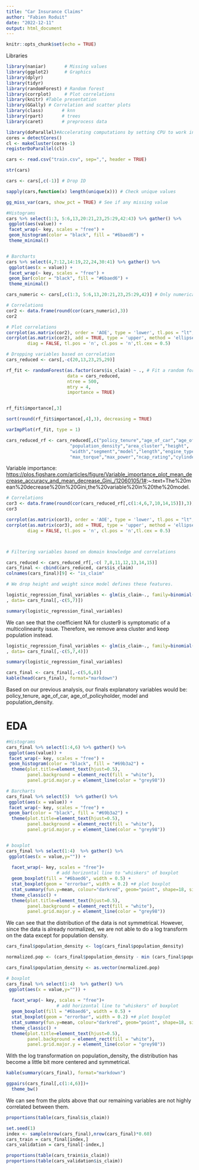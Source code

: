 ```yaml
---
title: "Car Insurance Claims"
author: "Fabien Roduit"
date: "2022-12-11"
output: html_document
---
```


```r
knitr::opts_chunk$set(echo = TRUE)
```


Libraries
```r
library(naniar)       # Missing values
library(ggplot2)      # Graphics
library(dplyr)
library(tidyr)
library(randomForest) # Random forest
library(corrplot)     # Plot correlations
library(knitr) #Table presentation
library(GGally) # Correlation and scatter plots
library(class)       # knn
library(rpart)       # trees
library(caret)       # preprocess data

library(doParallel)#Accelerating computations by setting CPU to work in parallel
cores = detectCores()
cl <- makeCluster(cores-1)
registerDoParallel(cl)
```

```r
cars <- read.csv("train.csv", sep=",", header = TRUE)

str(cars)

cars <- cars[,c(-1)] # Drop ID

sapply(cars,function(x) length(unique(x))) # Check unique values

gg_miss_var(cars, show_pct = TRUE) # See if any missing value
```

```r
#Histograms
cars %>% select(1:3, 5:6,13,20:21,23,25:29,42:43) %>% gather() %>% 
 ggplot(aes(value)) + 
 facet_wrap(~ key, scales = "free") + 
 geom_histogram(color = "black", fill = "#6baed6") + 
 theme_minimal()


# Barcharts
cars %>% select(4,7:12,14:19,22,24,30:41) %>% gather() %>%
 ggplot(aes(x = value)) +
 facet_wrap(~ key, scales = "free") +
 geom_bar(color = "black", fill = "#6baed6") +
 theme_minimal()
```

```r
cars_numeric <- cars[,c(1:3, 5:6,13,20:21,23,25:29,42)] # Only numerical values

# Correlations
cor2 <- data.frame(round(cor(cars_numeric),3))
cor2

# Plot correlations
corrplot(as.matrix(cor2), order = 'AOE', type = 'lower', tl.pos = "lt",tl.cex = 0.5,)
corrplot(as.matrix(cor2), add = TRUE, type = 'upper', method = 'ellipse', order = 'AOE',
        diag = FALSE, tl.pos = 'n', cl.pos = 'n',tl.cex = 0.5)

# Dropping variables based on correlation
cars_reduced <- cars[,-c(20,13,23,25,29)]
```

```r
rf_fit <- randomForest(as.factor(cars$is_claim) ~ ., # Fit a random forest with reduced set
                       data = cars_reduced,
                       ntree = 500,
                       mtry = 4,
                       importance = TRUE)


rf_fit$importance[,3]

sort(round(rf_fit$importance[,4],3), decreasing = TRUE)

varImpPlot(rf_fit, type = 1)

cars_reduced_rf <- cars_reduced[,c("policy_tenure","age_of_car","age_of_policyholder",
                        "population_density","area_cluster","height",
                        "width","segment","model","length","engine_type",
                        "max_torque","max_power","ncap_rating","cylinder")]
```

Variable importance: <https://plos.figshare.com/articles/figure/Variable_importance_plot_mean_decrease_accuracy_and_mean_decrease_Gini_/12060105/1#>:\~:text=The%20mean%20decrease%20in%20Gini,the%20variable%20in%20the%20model.


```r
# Correlations
cor3 <- data.frame(round(cor(cars_reduced_rf[,c(1:4,6,7,10,14,15)]),3))
cor3

corrplot(as.matrix(cor3), order = 'AOE', type = 'lower', tl.pos = "lt",tl.cex = 0.5,)
corrplot(as.matrix(cor3), add = TRUE, type = 'upper', method = 'ellipse', order = 'AOE',
        diag = FALSE, tl.pos = 'n', cl.pos = 'n',tl.cex = 0.5)



# Filtering variables based on domain knowledge and correlations

cars_reduced <- cars_reduced_rf[,-c( 7,8,11,12,13,14,15)]
cars_final <- cbind(cars_reduced, cars$is_claim)
colnames(cars_final)[9] <- "is_claim"
```

```r
# We drop height and weight since model defines these features.

logistic_regression_final_variables <- glm(is_claim~., family=binomial(link='logit')
, data= cars_final[,-c(5,7)])

summary(logistic_regression_final_variables)

```


We can see that  the coefficient NA for cluster9 is symptomatic of a multicolinearity issue. Therefore, we remove area cluster and keep population instead.
```r
logistic_regression_final_variables <- glm(is_claim~., family=binomial(link='logit')
, data= cars_final[,-c(5,7,4)])

summary(logistic_regression_final_variables)
```

```r
cars_final <- cars_final[,-c(5,6,8)]
kable(head(cars_final), format="markdown")
```

Based on our previous analysis, our finals explanatory variables would be: policy_tenure, age_of_car, age_of_policyholder, model and population_density.


# EDA

```r
#Histograms
cars_final %>% select(1:4,6) %>% gather() %>% 
 ggplot(aes(value)) + 
 facet_wrap(~ key, scales = "free") + 
 geom_histogram(color = "black", fill = "#69b3a2") + 
  theme(plot.title=element_text(hjust=0.5),
        panel.background = element_rect(fill = "white"),
        panel.grid.major.y = element_line(color = "grey98")) 
```

```r
# Barcharts
cars_final %>% select(5)  %>% gather() %>%
 ggplot(aes(x = value)) +
 facet_wrap(~ key, scales = "free") +
 geom_bar(color = "black", fill = "#69b3a2") +
  theme(plot.title=element_text(hjust=0.5),
        panel.background = element_rect(fill = "white"),
        panel.grid.major.y = element_line(color = "grey98"))


# boxplot
cars_final %>% select(1:4)  %>% gather() %>%
 ggplot(aes(x = value,y="")) +
  
  facet_wrap(~ key, scales = "free")+
                   # add horizontal line to "whiskers" of boxplot
  geom_boxplot(fill = "#6baed6", width = 0.5) + 
  stat_boxplot(geom = "errorbar", width = 0.2) +# plot boxplot
  stat_summary(fun.y=mean, colour="darkred", geom="point", shape=18, size=3,show_guide = FALSE)+
  theme_classic() +
  theme(plot.title=element_text(hjust=0.5),
        panel.background = element_rect(fill = "white"),
        panel.grid.major.y = element_line(color = "grey98")) 


```

We can see that the distribution of the data is not symmetrical. However, since the data is already normalized, we are not able to do a log transform on the data except for population density.

```r
cars_final$population_density <- log(cars_final$population_density)

normalized.pop <- (cars_final$population_density - min (cars_final$population_density)) / (max(cars_final$population_density)-min(cars_final$population_density))

cars_final$population_density <- as.vector(normalized.pop)
```

```r
# boxplot
cars_final %>% select(1:4)  %>% gather() %>%
 ggplot(aes(x = value,y="")) +
  
  facet_wrap(~ key, scales = "free")+
                   # add horizontal line to "whiskers" of boxplot
  geom_boxplot(fill = "#6baed6", width = 0.5) + 
  stat_boxplot(geom = "errorbar", width = 0.2) +# plot boxplot
  stat_summary(fun.y=mean, colour="darkred", geom="point", shape=18, size=3,show_guide = FALSE)+
  theme_classic() +
  theme(plot.title=element_text(hjust=0.5),
        panel.background = element_rect(fill = "white"),
        panel.grid.major.y = element_line(color = "grey98")) 
```

With the log transformation on population_density, the distribution has become a little bit more centered and symmetrical.

```r
kable(summary(cars_final), format="markdown")
```

```r
ggpairs(cars_final[,c(1:4,6)])+
  theme_bw()
```

We can see from the plots above that our remaining variables are not highly correlated between them.



```r
proportions(table(cars_final$is_claim))

set.seed(1)
index <- sample(nrow(cars_final),nrow(cars_final)*0.60)
cars_train = cars_final[index,]
cars_validation = cars_final[-index,]

proportions(table(cars_train$is_claim))
proportions(table(cars_validation$is_claim))

```

